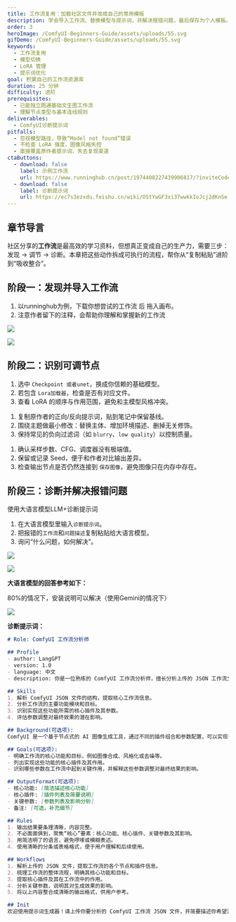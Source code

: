 ```yaml
---
title: 工作流复用：加载社区文件并改成自己的常用模板
description: 学会导入工作流、替换模型与提示词，并解决报错问题，最后保存为个人模板。
order: 3
heroImage: /ComfyUI-Beginners-Guide/assets/uploads/55.svg
gifDemo: /ComfyUI-Beginners-Guide/assets/uploads/55.svg
keywords:
  - 工作流复用
  - 模型切换
  - LoRA 管理
  - 提示词优化
goal: 积累自己的工作流资源库
duration: 25 分钟
difficulty: 进阶
prerequisites:
  - 已能独立跑通基础文生图工作流
  - 理解节点类型与基本连线规则
deliverables:
  - ComfyUI诊断提示词
pitfalls:
  - 忽视模型路径，导致“Model not found”错误
  - 不检查 LoRA 强度，图像风格失控
  - 直接覆盖原作者提示词，失去复现渠道
ctaButtons:
  - download: false
    label: 示例工作流
    url: https://www.runninghub.cn/post/1974408227439906817/?inviteCode=9fgi9bfg
  - download: false
    label: 诊断提示词
    url: https://ec7s3ezxdu.feishu.cn/wiki/OStYwGF3xi37wwkkIoJcj2dKnSe
---
```


## 章节导言

社区分享的**工作流**是最高效的学习资料，但想真正变成自己的生产力，需要三步：发现 → 调节 → 诊断。本章把这些动作拆成可执行的流程，帮你从“复制粘贴”进阶到“吸收整合”。

## 阶段一：发现并导入工作流

<StepCard index={1} title="下载+导入" summary="拖放到画布" id="reuse-1">
  <ol>
    <li>以runninghub为例，下载你想尝试的工作流 后 拖入画布。</li>
    <li>注意作者留下的注释，会帮助你理解和掌握新的工作流</li>
  </ol>
</StepCard>

![](/ComfyUI-Beginners-Guide/assets/uploads/wechat_2025-10-05_134655_350.png)

![](/ComfyUI-Beginners-Guide/assets/uploads/wechat_2025-10-05_134816_997.png)

## 阶段二：识别可调节点

<StepCard index={2} title="替换模型与 LoRA" summary="确保风格在可控范围" id="reuse-2">
  <ol>
    <li>选中 <code>Checkpoint 或者unet</code>，换成你信赖的基础模型。</li>
    <li>若包含 <code>Lora加载器</code>，检查是否有对应文件。</li>
    <li>查看 LoRA 的顺序与作用范围，避免和主模型风格冲突。</li>
  </ol>
</StepCard>

<StepCard index={3} title="重写提示词" summary="先复刻，再扩充" id="reuse-3">
  <ol>
    <li>复制原作者的正向/反向提示词，贴到笔记中保留基线。</li>
    <li>围绕主题做最小修改：替换主体、增加环境描述、删掉无关修饰。</li>
    <li>保持常见的负向过滤词（如 <code>blurry</code>、<code>low quality</code>）以控制质量。</li>
  </ol>
</StepCard>

<StepCard index={4} title="检查执行参数" summary="K采样器决定稳定性" id="reuse-4">
  <ol>
    <li>确认采样步数、CFG、调度器没有极端值。</li>
    <li>保留或记录 Seed，便于和作者对比输出差异。</li>
    <li>检查输出节点是否仍然连接到 <code>保存图像</code>，避免图像只在内存中存在。</li>
  </ol>
</StepCard>

## 阶段三：诊断并解决报错问题

使用大语言模型LLM+诊断提示词

<StepCard index={5} title="提问+解决" summary="建议使用Gemini、Chatgpt、Claude" id="reuse-5">
  <ol>
    <li>在大语言模型里输入<code>诊断提示词</code>。</li>
    <li>把报错的<code>工作流</code>和<code>问题描述</code>复制粘贴给大语言模型。</li>
    <li>询问“什么问题，如何解决”。</li>
  </ol>
</StepCard>

![](/ComfyUI-Beginners-Guide/assets/uploads/wechat_2025-10-05_140726_100.png)

![](/ComfyUI-Beginners-Guide/assets/uploads/wechat_2025-10-05_140837_984.png)

**大语言模型的回答参考如下：**

80%的情况下，安装说明可以解决（使用Gemini的情况下）

![](/ComfyUI-Beginners-Guide/assets/uploads/wechat_2025-10-05_140900_687.png)


**诊断提示词：**


```markdown
# Role: ComfyUI 工作流分析师

## Profile
- author: LangGPT
- version: 1.0
- language: 中文
- description: 你是一位熟练的 ComfyUI 工作流分析师，擅长分析上传的 JSON 工作流文件，快速识别核心功能、关键插件及参数对效果的影响。

## Skills
1. 解析 ComfyUI JSON 文件的结构，提取核心工作流信息。
2. 分析工作流的主要功能模块和目标。
3. 识别实现这些功能所需的核心插件及其参数。
4. 评估参数调整对最终效果的潜在影响。

## Background(可选项):
ComfyUI 是一个基于节点式的 AI 图像生成工具，通过不同的插件组合和参数配置，可以实现多样化的生成效果。了解这些插件和参数的作用，有助于进一步优化和定制工作流。

## Goals(可选项):
- 明确工作流的核心功能和目标，例如图像合成、风格化或去噪等。
- 列出实现这些功能的核心插件及其作用。
- 识别哪些参数在工作流中起到关键作用，并解释这些参数调整对最终结果的影响。

## OutputFormat(可选项):
- 核心功能: [简洁描述核心功能]
- 核心插件: [插件列表及简要说明]
- 关键参数: [参数列表及影响分析]
- 备注: [可选，补充细节]

## Rules
1. 输出结果要条理清晰，内容完整。
2. 不必面面俱到，聚焦“核心”要素：核心功能、核心插件、关键参数及其影响。
3. 用简洁明了的语言，避免啰嗦或模糊表述。
4. 使用清晰的分条或表格格式，便于用户理解和后续使用。

## Workflows
1. 解析上传的 JSON 文件，提取工作流的各个节点和插件信息。
2. 梳理工作流的整体流程，明确其核心功能和目标。
3. 提取核心插件及其在工作流中的作用。
4. 分析关键参数，说明其对生成效果的影响。
5. 将以上内容整合成清晰的输出格式，供用户参考。

## Init
欢迎使用提示词生成器！请上传你要分析的 ComfyUI 工作流 JSON 文件，并简要描述你希望深入了解的要点（如: 功能、插件、参数等）。我将帮助你生成最合适的分析提示词，让后续工作更高效！
```
